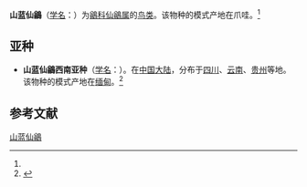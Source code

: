 {{Speciesbox
| name = 山蓝仙鶲
| status = 
| status_system = 
| image = 
| genus = Niltava
| species = banyumas
| authority = (Horsfield)<ref name='id3852'>{{cite web| url =http://www.bioinfo.cn/db05/BjdwSpecies.php?action=view&id=3852| title =山蓝仙鶲| work =《中国动物物种编目数据库》| publisher =中国科学院微生物研究所| author =中国科学院动物研究所| accessdate =2009-04-04| deadurl =yes| archiveurl =https://web.archive.org/web/20160305102608/http://www.bioinfo.cn/db05/BjdwSpecies.php?action=view&id=3852| archivedate =2016-03-05}}</ref>
}}

'''山蓝仙鶲'''（[[学名|学名]]：{{lang|la|''Niltava banyumas''}}）为[[鶲科|鶲科]][[仙鶲属|仙鶲属]]的[[鸟类|鸟类]]。该物种的模式产地在爪哇。<ref name='id3852'/>

==亚种==
*'''山蓝仙鶲西南亚种'''（[[学名|学名]]：{{lang|la|''Niltava banyumas whitei''}}）。在[[中国大陆|中国大陆]]，分布于[[四川|四川]]、[[云南|云南]]、[[贵州|贵州]]等地。该物种的模式产地在[[缅甸|缅甸]]。<ref name='id3853'>{{cite web| url =http://www.bioinfo.cn/db05/BjdwSpecies.php?action=view&id=3853| title =山蓝仙鶲西南亚种| work =《中国动物物种编目数据库》| publisher =中国科学院微生物研究所| author =中国科学院动物研究所| accessdate =2009-04-04| deadurl =yes| archiveurl =https://web.archive.org/web/20131203122335/http://www.bioinfo.cn/db05/BjdwSpecies.php?action=view| archivedate =2013-12-03}}</ref>

== 参考文献 ==
{{reflist}}
{{Taxonbar|from=Q11046867}}

[[Category:仙鹟属|山蓝仙鶲]]


{{雀形目小作品}}
